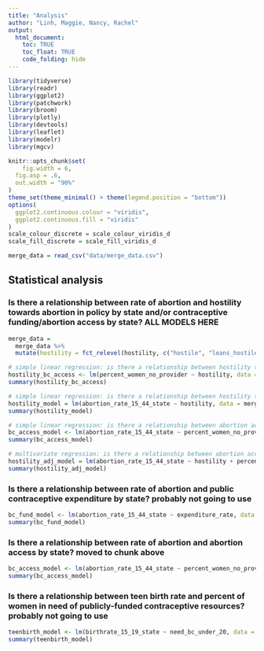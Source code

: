 ```yaml
---
title: "Analysis"
author: "Linh, Maggie, Nancy, Rachel"
output: 
  html_document:
    toc: TRUE
    toc_float: TRUE
    code_folding: hide
---
```


```r
library(tidyverse)
library(readr)
library(ggplot2)
library(patchwork)
library(broom)
library(plotly)
library(devtools)
library(leaflet)
library(modelr)
library(mgcv)

knitr::opts_chunk$set(
	fig.width = 6, 
  fig.asp = .6,
  out.width = "90%"
)
theme_set(theme_minimal() + theme(legend.position = "bottom"))
options(
  ggplot2.continuous.colour = "viridis",
  ggplot2.continuous.fill = "viridis"
)
scale_colour_discrete = scale_colour_viridis_d
scale_fill_discrete = scale_fill_viridis_d
```


```r
merge_data = read_csv("data/merge_data.csv")
```

## Statistical analysis

### Is there a relationship between rate of abortion and hostility towards abortion in policy by state and/or contraceptive funding/abortion access by state? **ALL MODELS HERE**

```r
merge_data = 
  merge_data %>% 
  mutate(hostility = fct_relevel(hostility, c("hostile", "leans_hostile", "middle_ground", "leans_supportive", "supportive")))

# simple linear regression: is there a relationship between hostility towards abortion and access to abortion?
hostility_bc_access <- lm(percent_women_no_provider ~ hostility, data = merge_data)
summary(hostility_bc_access)

# simple linear regression: is there a relationship between hostility towards abortion and abortion rates by state?
hostility_model = lm(abortion_rate_15_44_state ~ hostility, data = merge_data)
summary(hostility_model)

# simple linear regression: is there a relationship between abortion access and abortion rates by state?
bc_access_model <- lm(abortion_rate_15_44_state ~ percent_women_no_provider, data = merge_data) 
summary(bc_access_model)

# multivariate regression: is there a relationship between abortion access and hostility towards abortion with abortion rates by state?
hostility_adj_model = lm(abortion_rate_15_44_state ~ hostility + percent_women_no_provider, data = merge_data)
summary(hostility_adj_model)

```

### Is there a relationship between rate of abortion and public contraceptive expenditure by state? **probably not going to use**

```r
bc_fund_model <- lm(abortion_rate_15_44_state ~ expenditure_rate, data = merge_data)
summary(bc_fund_model)
```

### Is there a relationship between rate of abortion and abortion access by state? **moved to chunk above**

```r
bc_access_model <- lm(abortion_rate_15_44_state ~ percent_women_no_provider, data = merge_data) 
summary(bc_access_model)
```

### Is there a relationship between teen birth rate and percent of women in need of publicly-funded contraceptive resources? **probably not going to use**

```r
teenbirth_model <- lm(birthrate_15_19_state ~ need_bc_under_20, data = merge_data) 
summary(teenbirth_model)
```

